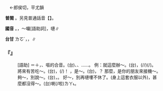 
=={{ruby|嘍|·ㄌㄡ}}==

　←郎侯切，平尤韻{{ruby|＝|ㄌㄡˊ}}

'''普閩''' {{ruby|·|ㄌㄡ}}。另見普通話音【{{ruby|嘍|ㄌㄡˊ}}】。

'''國音''' {{ruby|·|ㄌㄡ}}。{{ruby|←|ㄌㄡˊ}}，～囉{{ruby|。|ㄌㄡ}}[語助詞]{{ruby|。|ㄌㄡˇ}}，嗹{{ruby|～|ㄌㄡˇ}}∥

'''台甘''' <rt>ㄌㆦˊ</rt>，{{ruby|嘍|ㄌㆦˊ}}{{ruby|囉|ㄌㄜˊ}}{{ruby|。|ㄌㆦˋ}}，{{ruby|嗹|ㄌㆦˋ}}{{ruby|嘍|ㄌㆦˋ}}∥

    

==='''『{{ruby|嘍|·ㄌㄡ}}』'''===
: [語助] ＝{{ruby|了|ㄌㄜ}}＋{{ruby|嘔|·ㄡ}}，{{ruby|了|ㄌㄜ}}、嘔的合音。(台){{ruby|喏|ㄋㆦ}}、{{ruby|喔|ㆦˊ}}、{{ruby|噁|ㆦ˪}}……。 例：就這麼辦～。(台){{ruby|抑|ㄧㄚㆷ}}{{ruby|無|ㆠㄜˊ}}，{{ruby|自|ㄗㄨ˫}}{{ruby|按|ㄢˋ}}{{ruby|爾|ㄋㄧ}}{{ruby|/|ㄋㆤ}}(/{{ruby|照|ㄐㄧㄠ˪}}{{ruby|按|ㄢ}}{{ruby|爾|ㄋㄧ}}{{ruby|辦|ㄅㄢ˫}}/{{ruby|做|ㄗㄨㆤ˪}}{{ruby|/|ㄗㄜ˪}}){{ruby|喏|ㄋㆦ}}(/{{ruby|噁|ㆦ˪}})。 將來有苦吃～。(台){{ruby|別|ㄅㄚㆵ ͘}}{{ruby|日|ㄌㄧㆵ ͘}}{{ruby|/|ㆢㄧㆵ ͘}}{{ruby|仔|ㄚ}}，{{ruby|汝|ㄌㄧˋ}}{{ruby|/|ㄌㄨˋ}}{{ruby|著|ㄉㄧㄜㆷ}}(/{{ruby|都|ㄉㄜ˫}}){{ruby|知|ㄗㄞ}}{{ruby|影|ㄧㆩˋ}}{{ruby|喔|ㆦˊ}}！ {{ruby|嚄|ㄛˋ}}，是～。(台){{ruby|好|ㄏㄜˋ}}{{ruby|喔|·ㆦ}}，{{ruby|是|ㄒㄧ˫}}{{ruby|按|ㄢ}}{{ruby|爾|ㄋㄧ}}{{ruby|/|ㄋㆤ}}{{ruby|喔|ㆧ˪}}{{ruby|/|·ㆦ}}？ 那麼，是你的朋友來接機～。夠～，別說～。(台){{ruby|好|ㄏㄜˋ}}{{ruby|啊|ㄚ}}{{ruby|喏|ㄋㆦ˪}}，{{ruby|<mark>&#xffb49;</mark>|ㄇㄞ˪}}{{ruby|講|ㄍㆲˋ}}{{ruby|喏|ㄋㆦ}}。 好～，別再嗹嘍不休了。(身上這套衣服以外)，甚麼都沒得～。(台){{ruby|攏|ㄌㆲˋ}}{{ruby|無|ㆠㄜˊ}}{{ruby|半|ㄅㄨㆩ˪}}{{ruby|項|ㄏㄤ˫}}喇(/啦)<rt>ㄌㄚ˪</rt>{{ruby|喏|ㄋㆦ}}。
    
